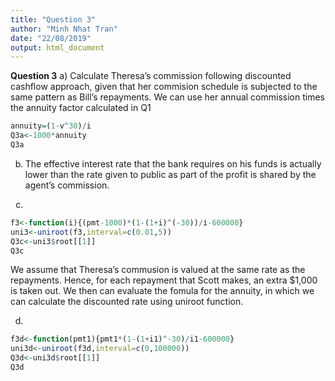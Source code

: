 ```yaml
---
title: "Question 3"
author: "Minh Nhat Tran"
date: "22/08/2019"
output: html_document
---
```

**Question 3**
a)
Calculate Theresa's commission following discounted cashflow approach, given that her commision schedule is subjected to the same pattern as Bill's repayments. We can use her annual commission times the annuity factor calculated in Q1 
```r
annuity=(1-v^30)/i
Q3a<-1000*annuity
Q3a
```
b)
The effective interest rate that the bank requires on his funds is actually lower than the rate given to public as part of the profit is shared by the agent's commission.

c)
```r
f3<-function(i){(pmt-1000)*(1-(1+i)^(-30))/i-600000}
uni3<-uniroot(f3,interval=c(0.01,5))
Q3c<-uni3$root[[1]]
Q3c
```
We assume that Theresa's commusion is valued at the same rate as the repayments. Hence, for each repayment that Scott makes, an extra $1,000 is taken out. We then can evaluate the fomula for the annuity, in which we can calculate the discounted rate using uniroot function.

d)
```r
f3d<-function(pmt1){pmt1*(1-(1+i1)^-30)/i1-600000}
uni3d<-uniroot(f3d,interval=c(0,100000))
Q3d<-uni3d$root[[1]]
Q3d

```
